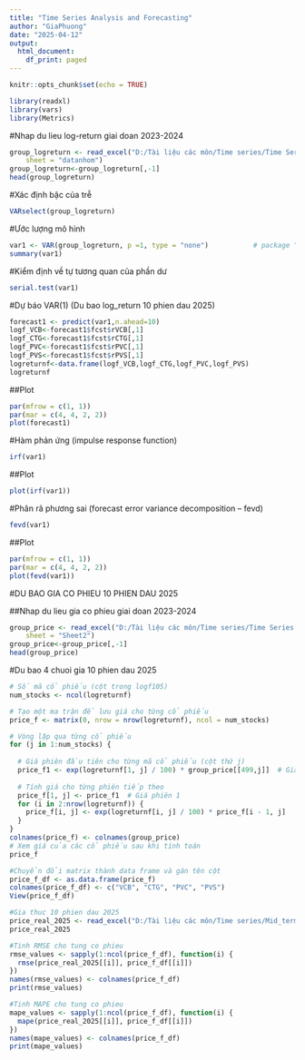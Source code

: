 ---
title: "Time Series Analysis and Forecasting"
author: "GiaPhuong"
date: "2025-04-12"
output:
  html_document:
    df_print: paged
---

```{r setup, include=FALSE}
knitr::opts_chunk$set(echo = TRUE)
```

```{r}
library(readxl)
library(vars)
library(Metrics)
```

#Nhap du lieu log-return giai doan 2023-2024 
```{r}
group_logreturn <- read_excel("D:/Tài liệu các môn/Time series/Time Series - TKT64 - 2024-25.xlsx", 
    sheet = "datanhom")
group_logreturn<-group_logreturn[,-1]
head(group_logreturn)
```

#Xác định bậc của trễ
```{r}
VARselect(group_logreturn)
```
#Ước lượng mô hình
```{r}
var1 <- VAR(group_logreturn, p =1, type = "none")			# package “vars”
summary(var1)
```
#Kiểm định về tự tương quan của phần dư
```{r}
serial.test(var1)
```

#Dự báo VAR(1) (Du bao log_return 10 phien dau 2025)
```{r}
forecast1 <- predict(var1,n.ahead=10) 
logf_VCB<-forecast1$fcst$rVCB[,1]
logf_CTG<-forecast1$fcst$rCTG[,1]
logf_PVC<-forecast1$fcst$rPVC[,1]
logf_PVS<-forecast1$fcst$rPVS[,1]
logreturnf<-data.frame(logf_VCB,logf_CTG,logf_PVC,logf_PVS)
logreturnf
```

##Plot
```{r}
par(mfrow = c(1, 1))     
par(mar = c(4, 4, 2, 2)) 
plot(forecast1)
```

#Hàm phản ứng (impulse response function)
```{r}
irf(var1)
```

##Plot 
```{r}
plot(irf(var1))
```

#Phân rã phương sai (forecast error variance decomposition – fevd)
```{r}
fevd(var1)
```

##Plot 
```{r}
par(mfrow = c(1, 1))     
par(mar = c(4, 4, 2, 2))
plot(fevd(var1))
```
#DU BAO GIA CO PHIEU 10 PHIEN DAU 2025

##Nhap du lieu gia co phieu giai doan 2023-2024 
```{r}
group_price <- read_excel("D:/Tài liệu các môn/Time series/Time Series - TKT64 - 2024-25.xlsx", 
    sheet = "Sheet2")
group_price<-group_price[,-1]
head(group_price)
```

#Du bao 4 chuoi gia 10 phien dau 2025
```{r}
# Số mã cổ phiếu (cột trong logf105)
num_stocks <- ncol(logreturnf)

# Tạo một ma trận để lưu giá cho từng cổ phiếu
price_f <- matrix(0, nrow = nrow(logreturnf), ncol = num_stocks)

# Vòng lặp qua từng cổ phiếu
for (j in 1:num_stocks) {
  
  # Giá phiên đầu tiên cho từng mã cổ phiếu (cột thứ j)
  price_f1 <- exp(logreturnf[1, j] / 100) * group_price[[499,j]]  # Giá phiên 1 cho cổ phiếu j
  
  # Tính giá cho từng phiên tiếp theo
  price_f[1, j] <- price_f1  # Giá phiên 1
  for (i in 2:nrow(logreturnf)) {
    price_f[i, j] <- exp(logreturnf[i, j] / 100) * price_f[i - 1, j]
  }
}
colnames(price_f) <- colnames(group_price)
# Xem giá của các cổ phiếu sau khi tính toán
price_f
```
```{r}
#Chuyển đổi matrix thành data frame và gán tên cột
price_f_df <- as.data.frame(price_f)
colnames(price_f_df) <- c("VCB", "CTG", "PVC", "PVS")
View(price_f_df)
```
```{r}
#Gia thuc 10 phien dau 2025
price_real_2025 <- read_excel("D:/Tài liệu các môn/Time series/Mid_term/GIÁ DỰ BÁO.xlsx", sheet = "Giá thực")
price_real_2025
```
```{r}
#Tinh RMSE cho tung co phieu 
rmse_values <- sapply(1:ncol(price_f_df), function(i) {
  rmse(price_real_2025[[i]], price_f_df[[i]])
})
names(rmse_values) <- colnames(price_f_df)
print(rmse_values)
```
```{r}
#Tinh MAPE cho tung co phieu 
mape_values <- sapply(1:ncol(price_f_df), function(i) {
  mape(price_real_2025[[i]], price_f_df[[i]])
})
names(mape_values) <- colnames(price_f_df)
print(mape_values)
```